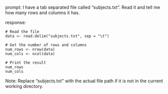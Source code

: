 prompt:
I have a tab separated file called "subjects.txt". Read it and tell me how many rows and columns it has. 

response:
```
# Read the file
data <- read.delim("subjects.txt", sep = "\t")

# Get the number of rows and columns
num_rows <- nrow(data)
num_cols <- ncol(data)

# Print the result
num_rows
num_cols
```
Note: Replace "subjects.txt" with the actual file path if it is not in the current working directory.
